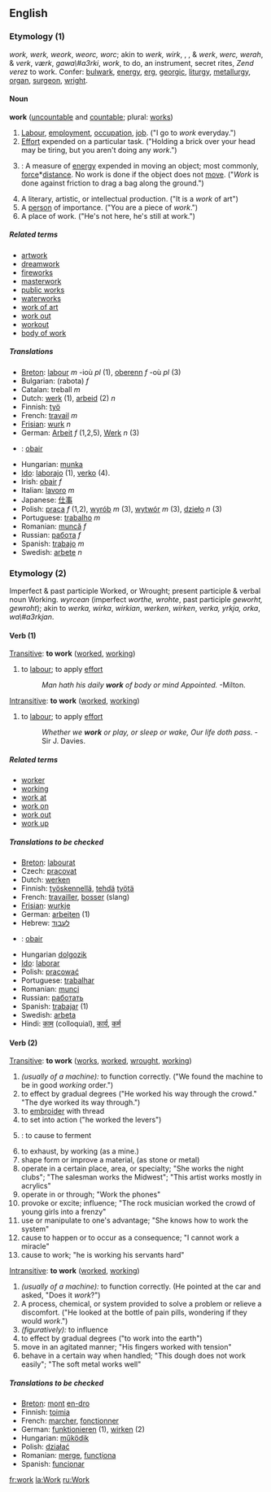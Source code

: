==English==

===Etymology (1)===
{{OE.}} ''work, werk, weork'', {{AS.}} ''weorc, worc''; akin to {{OFries.}} ''werk, wirk'', {{OS.}}, {{D.}}, & {{G.}} ''werk'', {{OHG.}} ''werc, werah'', {{Icel.}} & {{Sw.}} ''verk'', {{Dan.}} ''værk'', {{Goth.}} ''gawa\#a3rki'', {{Gr.}} ''work'', to do, an instrument, secret rites, ''Zend verez'' to work.  Confer: [[bulwark]], [[energy]], [[erg]], [[georgic]], [[liturgy]], [[metallurgy]], [[organ]], [[surgeon]], [[wright]].

====Noun====
'''work''' ([[uncountable]] and [[countable]]; plural: [[works]])

# [[Labour]], [[employment]], [[occupation]], [[job]]. ("I go to ''work'' everyday.")
# [[Effort]] expended on a particular task. ("Holding a brick over your head may be tiring, but you aren't doing any ''work''.")
# {{cattag|physics}}: A measure of [[energy]] expended in moving an object; most commonly, [[force]]*[[distance]].  No work is done if the object does not [[move]].  ("''Work'' is done against friction to drag a bag along the ground.")
# A literary, artistic, or intellectual production.  ("It is a ''work'' of art")
# A [[person]] of importance.   ("You are a piece of ''work''.")
# A place of work.  ("He's not here, he's still at work.")

=====Related terms=====
*[[artwork]]
*[[dreamwork]]
*[[fireworks]]
*[[masterwork]]
*[[public works]]
*[[waterworks]]
*[[work of art]]
*[[work out]]
*[[workout]]
*[[body of work]]

=====Translations=====
*[[Breton]]: [[labour]] ''m'' -ioù ''pl'' (1), [[oberenn]] ''f'' -où ''pl'' (3)
*Bulgarian: (rabota) ''f''
*Catalan: treball ''m''
*Dutch: [[werk]] (1), [[arbeid]] (2) ''n''
*Finnish: [[työ]]
*French: [[travail]] ''m''
*[[Frisian]]: [[wurk]] ''n''
*German: [[Arbeit]] ''f'' (1,2,5), [[Werk]] ''n'' (3) 
*{{ga}}: [[obair]]
*Hungarian: [[munka]]
*[[Ido]]: [[laborajo]] (1), [[verko]] (4).
*Irish: [[obair]] ''f''
*Italian: [[lavoro]] ''m''
*Japanese: [[仕事]]
*Polish: [[praca]] ''f'' (1,2), [[wyrób]] ''m'' (3), [[wytwór]] ''m'' (3), [[dzieło]] ''n'' (3)
*Portuguese: [[trabalho]] ''m''
*Romanian: [[muncă]] ''f''
*Russian: [[работа]] ''f''
*Spanish: [[trabajo]] ''m''
*Swedish: [[arbete]] ''n''

===Etymology (2)===
Imperfect & past participle Worked, or Wrought; present participle & verbal noun Working. 
{{AS.}} ''wyrcean'' (imperfect ''worthe, wrohte'', past participle ''geworht, gewroht''); akin to {{OFries.}} ''werka, wirka'', {{OS.}} ''wirkian'', {{D.}} ''werken'', {{G.}} ''wirken'', {{Icel.}} ''verka, yrkja, orka'', {{Goth.}} ''wa\#a3rkjan''.

====Verb (1)====
[[Transitive]]:  '''to work''' ([[worked]], [[working]])
#to [[labour]]; to apply [[effort]]
#:''Man hath his daily '''work''' of body or mind Appointed.'' -Milton.

[[Intransitive]]:  '''to work''' ([[worked]], [[working]])
#to [[labour]]; to apply [[effort]]
#:''Whether we '''work''' or play, or sleep or wake, Our life doth pass.'' -Sir J. Davies.

=====Related terms=====
*[[worker]]
*[[working]]
*[[work at]]
*[[work on]]
*[[work out]]
*[[work up]]

{{rfc}}{{checktrans}} <!--See below also-->
=====Translations to be checked=====
*[[Breton]]: [[labourat]]
*Czech: [[pracovat]]
*Dutch: [[werken]]
*Finnish: [[työskennellä]], [[tehdä]] [[työtä]]
*French: [[travailler]], [[bosser]] (slang)
*[[Frisian]]: [[wurkje]]
*German: [[arbeiten]] (1)
*Hebrew: [[לעבוד]]
*{{ga}}: [[obair]]
*Hungarian [[dolgozik]]
*[[Ido]]: [[laborar]]
*Polish: [[pracować]]
*Portuguese: [[trabalhar]]
*Romanian: [[munci]]
*Russian: [[работать]]
*Spanish: [[trabajar]] (1)
*Swedish: [[arbeta]]
*Hindi: [[काम]] (colloquial), [[कार्य]], [[कर्म]]

====Verb (2)==== <!--Wordnet has 27 senses of this!-->
[[Transitive]]:  '''to work''' ([[works]], [[worked]], [[wrought]], [[working]])
#''(usually of a machine):'' to function correctly.  ("We found the machine to be in good ''working'' order.")
# to effect by gradual degrees ("He worked his way through the crowd."  "The dye worked its way through.")
# to [[embroider]] with thread
# to set into action ("he worked the levers")
# {{cattag|zymurgy}}: to cause to ferment
# to exhaust, by working (as a mine.)
# shape form or improve a material, (as stone or metal)
# operate in a certain place, area, or specialty; "She works the night clubs"; "The salesman works the Midwest"; "This artist works mostly in acrylics"
# operate in or through; "Work the phones"
# provoke or excite; influence; "The rock musician worked the crowd of young girls into a frenzy"
# use or manipulate to one's advantage; "She knows how to work the system"
# cause to happen or to occur as a consequence; "I cannot work a miracle"
# cause to work; "he is working his servants hard"

[[Intransitive]]:  '''to work''' ([[worked]], [[working]])
#''(usually of a machine):'' to function correctly. (He pointed at the car and asked, "Does it ''work''?")
#A process, chemical, or system provided to solve a problem or relieve a discomfort.  ("He looked at the bottle of pain pills, wondering if they would ''work''.") 
#''(figuratively):'' to influence
# to effect by gradual degrees ("to work into the earth")
# move in an agitated manner; "His fingers worked with tension"
# behave in a certain way when handled; "This dough does not work easily"; "The soft metal works well"

{{rfc}}{{checktrans}} <!--see above also - combine all verb senses, and pinpoint translations instead?-->
=====Translations to be checked=====
*[[Breton]]: [[mont]] [[en-dro]]
*Finnish: [[toimia]]
*French: [[marcher]], [[fonctionner]]
*German: [[funktionieren]] (1), [[wirken]] (2)
*Hungarian: [[működik]]
*Polish: [[działać]]
*Romanian: [[merge]], [[funcţiona]]
*Spanish: [[funcionar]]

[[fr:work]]
[[la:Work]]
[[ru:Work]]